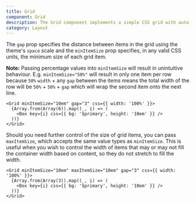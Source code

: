 ```yaml
---
title: Grid
component: Grid
description: The Grid component implements a simple CSS grid with auto-fit columns
category: Layout
---
```


The `gap` prop specifies the distance between items in the grid using the theme's `space` scale and the `minItemSize` prop specifies, in any valid CSS units, the minimum size of each grid item.

**Note:** Passing percentage values into `minItemSize` will result in unintuitive behaviour. E.g. `minItemSize="50%"` will result in only one item per row because `50%` `width` + any `gap` between the items means the total width of the row will be `50%` + `50%` + `gap` which will wrap the second item onto the next line.

```tsx preview
<Grid minItemSize="10em" gap="3" css={{ width: '100%' }}>
  {Array.from(Array(6)).map((_, i) => (
    <Box key={i} css={{ bg: '$primary', height: '10em' }} />
  ))}
</Grid>
```

Should you need further control of the size of grid items, you can pass `maxItemSize`, which accepts the same value types as `minItemSize`. This is useful when you wish to control the width of items that may or may not fill the container width based on content, so they do not stretch to fill the width.

```tsx
<Grid minItemSize="10em" maxItemSize="10em" gap="3" css={{ width: '100%' }}>
  {Array.from(Array(3)).map((_, i) => (
    <Box key={i} css={{ bg: '$primary', height: '10em' }} />
  ))}
</Grid>
```
